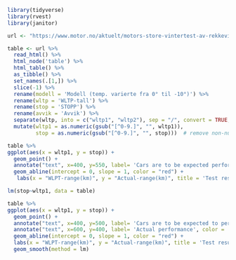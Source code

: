 ```{r}

library(tidyverse)
library(rvest)
library(janitor)

url <- "https://www.motor.no/aktuelt/motors-store-vintertest-av-rekkevidde-pa-elbiler/217132"

table <- url %>%
  read_html() %>% 
  html_node('table') %>%  
  html_table() %>% 
  as_tibble() %>% 
  set_names(.[1,]) %>%
  slice(-1) %>% 
  rename(modell = 'Modell (temp. varierte fra 0° til -10°)') %>% 
  rename(wltp = 'WLTP-tall') %>% 
  rename(stop = 'STOPP') %>% 
  rename(avvik = 'Avvik') %>% 
  separate(wltp, into = c("wltp1", "wltp2"), sep = "/", convert = TRUE, fill = "right") %>%
  mutate(wltp1 = as.numeric(gsub("[^0-9.]", "", wltp1)),
         stop = as.numeric(gsub("[^0-9.]", "", stop)))  # remove non-numeric characters and convert to numeric

```

```{r, warning=FALSE}
table %>% 
ggplot(aes(x = wltp1, y = stop)) +
  geom_point() +
  annotate("text", x=400, y=550, label= 'Cars are to be expected perform', color = 'red') +
  geom_abline(intercept = 0, slope = 1, color = "red") +
   labs(x = "WLPT-range(km)", y = "Actual-range(km)", title = 'Test results of electric cars', caption = 'https://www.motor.no/aktuelt/motors-store-vintertest-av-rekkevidde-pa-elbiler/217132')
```

```{r}
lm(stop~wltp1, data = table)

```

```{r, warning=FALSE}
table %>% 
ggplot(aes(x = wltp1, y = stop)) +
  geom_point() +
  annotate("text", x=400, y=500, label= 'Cars are to be expected to perform', color = 'red') +
  annotate("text", x=600, y=400, label= 'Actual performance', color = 'blue')+
  geom_abline(intercept = 0, slope = 1, color = "red") +
  labs(x = "WLPT-range(km)", y = "Actual-range(km)", title = 'Test results of electric cars', caption = 'https://www.motor.no/aktuelt/motors-store-vintertest-av-rekkevidde-pa-elbiler/217132')+
  geom_smooth(method = lm)
```
